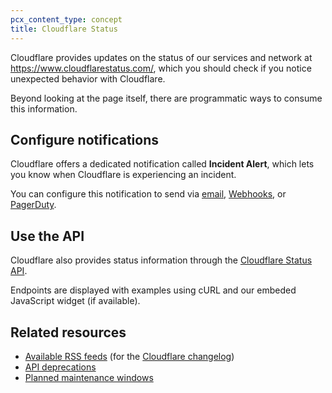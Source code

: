 ```yaml
---
pcx_content_type: concept
title: Cloudflare Status
---
```


Cloudflare provides updates on the status of our services and network at https://www.cloudflarestatus.com/, which you should check if you notice unexpected behavior with Cloudflare.

Beyond looking at the page itself, there are programmatic ways to consume this information.

## Configure notifications

Cloudflare offers a dedicated notification called **Incident Alert**, which lets you know when Cloudflare is experiencing an incident.

You can configure this notification to send via [email](/notifications/get-started/), [Webhooks](/notifications/get-started/configure-webhooks/), or [PagerDuty](/notifications/get-started/configure-pagerduty/).

## Use the API

Cloudflare also provides status information through the [Cloudflare Status API](https://www.cloudflarestatus.com/api).

Endpoints are displayed with examples using cURL and our embeded JavaScript widget (if available).

## Related resources

- [Available RSS feeds](/fundamentals/new-features/available-rss-feeds/) (for the [Cloudflare changelog](/changelog/))
- [API deprecations](/fundamentals/api/reference/deprecations/)
- [Planned maintenance windows](/support/troubleshooting/disruptive-maintenance/)
